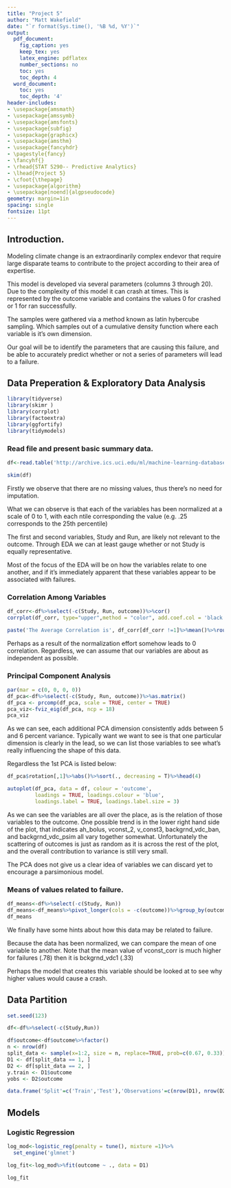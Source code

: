 ```yaml
---
title: "Project 5"
author: "Matt Wakefield"
date: "`r format(Sys.time(), '%B %d, %Y')`"
output:
  pdf_document:
    fig_caption: yes
    keep_tex: yes
    latex_engine: pdflatex
    number_sections: no
    toc: yes
    toc_depth: 4
  word_document:
    toc: yes
    toc_depth: '4'
header-includes:
- \usepackage{amsmath}
- \usepackage{amssymb}
- \usepackage{amsfonts}
- \usepackage{subfig}
- \usepackage{graphicx}
- \usepackage{amsthm}
- \usepackage{fancyhdr}
- \pagestyle{fancy}
- \fancyhf{}
- \rhead{STAT 5290-- Predictive Analytics}
- \lhead{Project 5}
- \cfoot{\thepage}
- \usepackage{algorithm}
- \usepackage[noend]{algpseudocode}
geometry: margin=1in
spacing: single
fontsize: 11pt
---
```


## Introduction.

Modeling climate change is an extraordinarily complex endevor that require large disparate teams to contribute to the project according to their area of expertise. 

This model is developed via several parameters (columns 3 through 20). Due to the complexity of this model it can crash at times. This is represented by the outcome variable and contains the values 0 for crashed or 1 for ran successfully. 

The samples were gathered via a method known as latin hybercube sampling. Which samples out of a cumulative density function where each variable is it's own dimension. 

Our goal will be to identify the parameters that are causing this failure, and be able to accurately predict whether or not a series of parameters will lead to a failure. 


## Data Preperation & Exploratory Data Analysis


```r
library(tidyverse)
library(skimr )
library(corrplot)
library(factoextra)
library(ggfortify)
library(tidymodels)

```

### Read file and present basic summary data.

```r

df<-read.table('http://archive.ics.uci.edu/ml/machine-learning-databases/00252/pop_failures.dat', header = TRUE)

skim(df)


```
Firstly we observe that there are no missing values, thus there's no need for imputation.

What we can observe is that each of the variables has been normalized at a scale of 0 to 1, with each ntile corresponding the value (e.g. .25 corresponds to the 25th percentile)

The first and second variables, Study and Run, are likely not relevant to the outcome. Through EDA we can at least gauge whether or not Study is equally representative. 

Most of the focus of the EDA will be on how the variables relate to one another, and if it's immediately apparent that these variables appear to be associated with failures. 

### Correlation Among Variables

```r

df_corr<-df%>%select(-c(Study, Run, outcome))%>%cor()
corrplot(df_corr, type="upper",method = "color", add.coef.col = 'black',tl.col = 'black',number.cex= .5, tl.cex = .6)

paste('The Average Correlation is', df_corr[df_corr !=1]%>%mean()%>%round(.,5))


```


Perhaps as a result of the normalization effort somehow leads to 0 correlation. Regardless, we can assume that our variables are about as independent as possible. 

### Principal Component Analysis

```r

par(mar = c(0, 0, 0, 0))
df_pca<-df%>%select(-c(Study, Run, outcome))%>%as.matrix()
df_pca <- prcomp(df_pca, scale = TRUE, center = TRUE)
pca_viz<-fviz_eig(df_pca, ncp = 18)
pca_viz

```
As we can see, each additional PCA dimension consistently adds between 5 and 6 percent variance. Typically want we want to see is that one particular dimension is clearly in the lead, so we can list those variables to see what's really influencing the shape of this data. 

Regardless the 1st PCA is listed below:

```r

df_pca$rotation[,1]%>%abs()%>%sort(., decreasing = T)%>%head(4)


```


```r


autoplot(df_pca, data = df, colour = 'outcome',
         loadings = TRUE, loadings.colour = 'blue',
         loadings.label = TRUE, loadings.label.size = 3)

```

As we can see the variables are all over the place, as is the relation of those variables to the outcome. One possible trend is in the lower right hand side of the plot, that indicates ah_bolus, vconst_2, v_const3, backgrnd_vdc_ban, and backgrnd_vdc_psim all vary together somewhat. Unfortunately the scattering of outcomes is just as random as it is across the rest of the plot, and the overall contribution to variance is still very small. 

The PCA does not give us a clear idea of variables we can discard yet to encourage a parsimonious model. 

### Means of values related to failure.


```r

df_means<-df%>%select(-c(Study, Run))
df_means<-df_means%>%pivot_longer(cols = -c(outcome))%>%group_by(outcome, name)%>%summarise(mean = mean(value))%>%filter(outcome == 0)%>%arrange(desc(mean))
df_means

```

We finally have some hints about how this data may be related to failure. 

Because the data has been normalized, we can compare the mean of one variable to another. Note that the mean value of vconst_corr is much higher for failures (.78) then it is bckgrnd_vdc1 (.33)

Perhaps the model that creates this variable should be looked at to see why higher values would cause a crash.

## Data Partition

```r
set.seed(123)

df<-df%>%select(-c(Study,Run))

df$outcome<-df$outcome%>%factor()
n <- nrow(df)
split_data <- sample(x=1:2, size = n, replace=TRUE, prob=c(0.67, 0.33))
D1 <- df[split_data == 1, ]
D2 <- df[split_data == 2, ]
y.train <- D1$outcome
yobs <- D2$outcome

data.frame('Split'=c('Train','Test'),'Observations'=c(nrow(D1), nrow(D2)))


```
## Models

### Logistic Regression

```r



log_mod<-logistic_reg(penalty = tune(), mixture =1)%>%
  set_engine('glmnet')

log_fit<-log_mod%>%fit(outcome ~ ., data = D1)

log_fit



```





